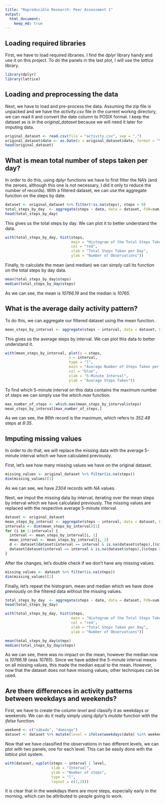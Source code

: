 ```yaml
---
title: "Reproducible Research: Peer Assessment 1"
output: 
  html_document:
    keep_md: true
---
```


## Loading required libraries

First, we have to load required libraries. I find the *dplyr* library handy and use it on this project. To do the panels in the last plot, I will use the *lattice* library.

```r
library(dplyr)
library(lattice)
```

## Loading and preprocessing the data

Next, we have to load and pre-process the data. Assuming the zip file is unpacked and we have the *activity.csv* file in the current workng directory, we can read it and convert the date column to POSIX format. I keep the dataset as is in the *original_dataset* because we will need it later for imputing data.

```r
original_dataset <- read.csv(file = "activity.csv", sep = ",")
original_dataset$date <- as.Date(x = original_dataset$date, format = "%Y-%m-%d")
head(original_dataset)
```

## What is mean total number of steps taken per day?

In order to do this, using dplyr functions we have to first filter the NA's (and the zeroes, although this one is not necessary, I did it only to reduce the number of records).
With a filtered dataset, we can use the aggregate function on the steps by date. 

```r
dataset <- original_dataset %>% filter(!is.na(steps), steps > 0)
total_steps_by_day  <- aggregate(steps ~ date, data = dataset, FUN=sum)
head(total_steps_by_day)
```

This gives us the total steps by day. We can plot it to better understand the data.

```r
with(total_steps_by_day, hist(steps,
                              main = "Histogram of the Total Steps Taken per Day", 
                              col = "red", 
                              xlab = "Total Steps Taken per Day",
                              ylab = "Number of Observations"))
```

Finally, to calculate the mean (and median) we can simply call its function on the total steps by day data.

```r
mean(total_steps_by_day$steps)
median(total_steps_by_day$steps)
```

As we can see, the mean is *10766.19* and the median is *10765*.

## What is the average daily activity pattern?

To do this, we can aggregate our filtered dataset using the mean function.

```r
mean_steps_by_interval <- aggregate(steps ~ interval, data = dataset, FUN=mean)
```

This gives us the average steps by interval. We can plot this data to better understand it.

```r
with(mean_steps_by_interval, plot(y = steps, 
                             x = interval,
                             type = "l",
                             main = "Average Number of Steps Taken per 5-Minute Interval", 
                             col = "blue", 
                             xlab = "5-Minute Interval",
                             ylab = "Average Steps Taken"))
```

To find which 5-minute interval on this data contains the maximum number of steps we can simply use the *which.max* function.                             

```r
max_number_of_steps <- which.max(mean_steps_by_interval$steps)
mean_steps_by_interval[max_number_of_steps,]
```

As we can see, the *86th* record is the maximum, which refers to *352.48* steps at *8:35*.

## Imputing missing values

In order to do that, we will replace the missing data with the average 5-minute interval which we have calculated previously.

First, let's see how many missing values we have on the original dataset.

```r
missing_values <- original_dataset %>% filter(is.na(steps))
dim(missing_values)[1]
```

As we can see, we have *2304* records with *NA* values.

Next, we imput the missing data by interval, iterating over the mean steps by interval which we have calculated previously. The missing values are replaced with the respective average 5-minute interval.

```r
dataset <- original_dataset
mean_steps_by_interval <- aggregate(steps ~ interval, data = dataset, FUN=mean)
intervals <- dim(mean_steps_by_interval)[1]
for (i in 1:intervals) {
  interval <- mean_steps_by_interval[i, 1]
  mean_interval <- mean_steps_by_interval[i, 2]
  d <- dataset[dataset$interval == interval & is.na(dataset$steps),]$steps
  dataset[dataset$interval == interval & is.na(dataset$steps),]$steps <- rep(mean_interval, length(d))    
}
```

After the changes, let's double check if we don't have any missing values.

```r
missing_values <- dataset %>% filter(is.na(steps))
dim(missing_values)[1]
```

Finally, let's repeat the histogram, mean and median which we have done previously on the filtered data without the missing values.

```r
total_steps_by_day  <- aggregate(steps ~ date, data = dataset, FUN=sum)
head(total_steps_by_day)
```

```r
with(total_steps_by_day, hist(steps,
                              main = "Histogram of the Total Steps Taken per Day with Imputted Data", 
                              col = "red", 
                              xlab = "Total Steps Taken per Day",
                              ylab = "Number of Observations"))
```

```r
mean(total_steps_by_day$steps)
median(total_steps_by_day$steps)
```

As we can see, there was no impact on the mean, however the median now is *10766.18* (was *10765*). Since we have added the 5-minute interval means on all missing values, this made the median equal to the mean. However, now that the dataset does not have missing values, other techniques can be used.

## Are there differences in activity patterns between weekdays and weekends?

First, we have to create the column *level* and classify it as weekdays or weekends. We can do it really simply using dplyr's *mutate* function with the *ifelse* function.

```r
weekend <- c("sábado", "domingo")
dataset <- dataset %>% mutate(level = ifelse(weekdays(date) %in% weekend, "weekend", "weekday"))
```

Now that we have classified the observations in two different levels, we can plot with two panels, one for each level. This can be easily done with the *lattice* plot system.

```r
with(dataset, xyplot(steps ~ interval | level,
                     xlab = "Interval",
                     ylab = "Number of steps",
                     type = "l",
                     layout = c(1,2)))
```

It is clear that in the weekdays there are more steps, especially early in the morning, which can be attributed to people going to work.